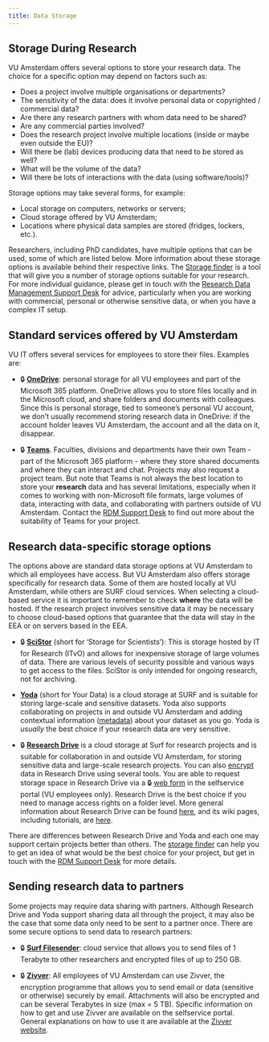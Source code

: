 ```yaml
---
title: Data Storage
---
```


## Storage During Research

VU Amsterdam offers several options to store your research data. The choice for a specific option may depend on factors such as:

* Does a project involve multiple organisations or departments?
* The sensitivity of the data: does it involve personal data or copyrighted / commercial data?
* Are there any research partners with whom data need to be shared?
* Are any commercial parties involved?
* Does the research project involve multiple locations (inside or maybe even outside the EU)?
* Will there be (lab) devices producing data that need to be stored as well?
* What will be the volume of the data?
* Will there be lots of interactions with the data (using software/tools)?

Storage options may take several forms, for example:

* Local storage on computers, networks or servers;
* Cloud storage offered by VU Amsterdam;
* Locations where physical data samples are stored (fridges, lockers, etc.).

Researchers, including PhD candidates, have multiple options that can be used, some of which are listed below. More information about these storage options is available behind their respective links. The [Storage finder](https://vu.nl/en/research/storagefinder) is a tool that will give you a number of storage options suitable for your research. For more individual guidance, please get in touch with the [Research Data Management Support Desk](mailto:rdm@vu.nl) for advice, particularly when you are working with commercial, personal or otherwise sensitive data, or when you have a complex IT setup.

## Standard services offered by VU Amsterdam

VU IT offers several services for employees to store their files. Examples are:

* 🔒 **[OneDrive](https://services.vu.nl/esc?id=emp_taxonomy_topic&topic_id=eed3d23e9785d950e553359fe153affc)**: personal storage for all VU employees and part of the Microsoft 365 platform. OneDrive allows you to store files locally and in the Microsoft cloud, and share folders and documents with colleagues. Since this is personal storage, tied to someone's personal VU account, we don't usually recommend storing research data in OneDrive: if the account holder leaves VU Amsterdam, the account and all the data on it, disappear.

* 🔒 **[Teams](https://services.vu.nl/esc?id=emp_taxonomy_topic&topic_id=e7d2b062973e0950e553359fe153afc1)**. Faculties, divisions and departments have their own Team - part of the Microsoft 365 platform - where they store shared documents and where they can interact and chat. Projects may also request a project team. But note that Teams is not always the best location to store your **research** data and has several limitations, especially when it comes to working with non-Microsoft file formats, large volumes of data, interacting with data, and collaborating with partners outside of VU Amsterdam. Contact the [RDM Support Desk](mailto:rdm@vu.nl) to find out more about the suitability of Teams for your project.

## Research data-specific storage options

The options above are standard data storage options at VU Amsterdam to which all employees have access. But VU Amsterdam also offers storage specifically for research data. Some of them are hosted locally at VU Amsterdam, while others are SURF cloud services. When selecting a cloud-based service it is important to remember to check **where** the data will be hosted. If the research project involves sensitive data it may be necessary to choose cloud-based options that guarantee that the data will stay in the EEA or on servers based in the EEA.

* 🔒 **[SciStor](https://services.vu.nl/esc?id=emp_taxonomy_topic&topic_id=86ad5a5f978f09d0e553359fe153afb3)** (short for ‘Storage for Scientists’): This is storage hosted by IT for Research (ITvO) and allows for inexpensive storage of large volumes of data. There are various levels of security possible and various ways to get access to the files. SciStor is only intended for ongoing research, not for archiving.

* **[Yoda](https://yoda.vu.nl/site/index.html)** (short for Your Data) is a cloud storage at SURF and is suitable for storing large-scale and sensitive datasets. Yoda also supports collaborating on projects in and outside VU Amsterdam and adding contextual information ([metadata](../guides/document-and-preserve.html#metadata)) about your dataset as you go. Yoda is *usually* the best choice if your research data are very sensitive.

* 🔒 **[Research Drive](https://services.vu.nl/esc?id=sc_cat_item&sys_id=39d345f097066990e553359fe153af01)** is a cloud storage at Surf for research projects and is suitable for collaboration in and outside VU Amsterdam, for storing sensitive data and large-scale research projects. You can also [encrypt](https://wiki.surfnet.nl/display/RDRIVE/How+to+encrypt+your+files) data in Research Drive using several tools. You are able to request storage space in Research Drive via a 🔒 [web form](https://services.vu.nl/esc?id=sc_cat_item&sys_id=39d345f097066990e553359fe153af01) in the selfservice portal (VU employees only). Research Drive is the best choice if you need to manage access rights on a folder level. More general information about Research Drive can be found [here](https://www.surf.nl/en/research-drive-securely-and-easily-store-and-share-research-data), and its wiki pages, including tutorials, are [here](https://wiki.surfnet.nl/display/RDRIVE/Tutorials).

There are differences between Research Drive and Yoda and each one may support certain projects better than others. The [storage finder](https://vu.nl/en/research/storagefinder) can help you to get an idea of what would be the best choice for your project, but get in touch with the [RDM Support Desk](mailto:rdm@vu.nl) for more details.

## Sending research data to partners

Some projects may require data sharing with partners. Although Research Drive and Yoda support sharing data all through the project, it may also be the case that some data only need to be sent to a partner once. There are some secure options to send data to research partners:

* 🔒 **[Surf Filesender](https://services.vu.nl/esc?id=emp_taxonomy_topic&topic_id=da7a9e1b978f09d0e553359fe153af98)**: cloud service that allows you to send files of 1 Terabyte to other researchers and encrypted files of up to 250 GB.  

* 🔒 **[Zivver](https://services.vu.nl/esc?id=emp_taxonomy_topic&topic_id=01d4a69797cf09d0e553359fe153afdd)**: All employees of VU Amsterdam can use Zivver, the encryption programme that allows you to send email or data (sensitive or otherwise) securely by email. Attachments will also be encrypted and can be several Terabytes in size (max = 5 TB). Specific information on how to get and use Zivver are available on the selfservice portal. General explanations on how to use it are available at the [Zivver website](https://docs.zivver.com/en/index.html).  
